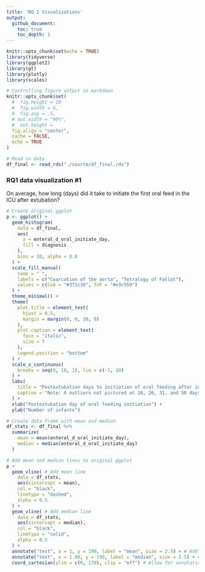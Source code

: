 ```yaml
---
title: 'RQ 1 Visualizations'
output: 
  github_document:
    toc: true
    toc_depth: 1
---
```


```r
knitr::opts_chunk$set(echo = TRUE)
library(tidyverse)
library(ggplot2)
library(gt)
library(plotly)
library(scales)

# Controlling figure output in markdown
knitr::opts_chunk$set(
  #  fig.height = 10
  #  fig.width = 6,
  #  fig.asp = .5,
  # out.width = "90%",
  #  out.height =
  fig.align = "center",
  cache = FALSE,
  echo = TRUE
)
```

```r
# Read in data
df_final <- read_rds("./source/df_final.rds")
```

### RQ1 data visualization #1

On average, how long (days) did it take to initiate the first oral feed in the ICU after extubation?

```r
# Create original ggplot
p <- ggplot() +
  geom_histogram(
    data = df_final,
    aes(
      x = enteral_d_oral_initiate_day,
      fill = diagnosis
    ), 
    bins = 10, alpha = 0.8
  ) +
  scale_fill_manual(
    name = " ",
    labels = c("Coarcation of the aorta", "Tetralogy of Fallot"),
    values = c(CoA = "#371c38", ToF = "#e3c559")
  ) +
  theme_minimal() +
  theme(
    plot.title = element_text(
      hjust = 0.5,
      margin = margin(0, 0, 30, 0)
    ),
    plot.caption = element_text(
      face = "italic",
      size = 7
    ),
    legend.position = "bottom"
  ) +
  scale_x_continuous(
    breaks = seq(0, 10, 1), lim = c(-1, 10)
  ) +
  labs(
    title = "Postextubation days to initiation of oral feeding after infant surgical repair for \n Coarctation of the aorta or Tetralogy of Fallot",
    caption = "Note: 4 outliers not pictured at 18, 26, 31, and 58 days"
  ) +
  xlab("Postextubation day of oral feeding initiation") +
  ylab("Number of infants")

# Create data frame with mean and median
df_stats <- df_final %>%
  summarize(
    mean = mean(enteral_d_oral_initiate_day),
    median = median(enteral_d_oral_initiate_day)
  )

# Add mean and median lines to original ggplot
p +
  geom_vline( # Add mean line
    data = df_stats,
    aes(xintercept = mean),
    col = "black",
    linetype = "dashed",
    alpha = 0.5
  ) +
  geom_vline( # Add median line
    data = df_stats,
    aes(xintercept = median),
    col = "black",
    linetype = "solid",
    alpha = 0.5
  ) +
  annotate("text", x = 1, y = 190, label = "mean", size = 2.5) + # Add label
  annotate("text", x = 1.90, y = 190, label = "median", size = 2.5) + # Add label
  coord_cartesian(ylim = c(0, 170), clip = "off") # Allow for annotation outside of the plot

```